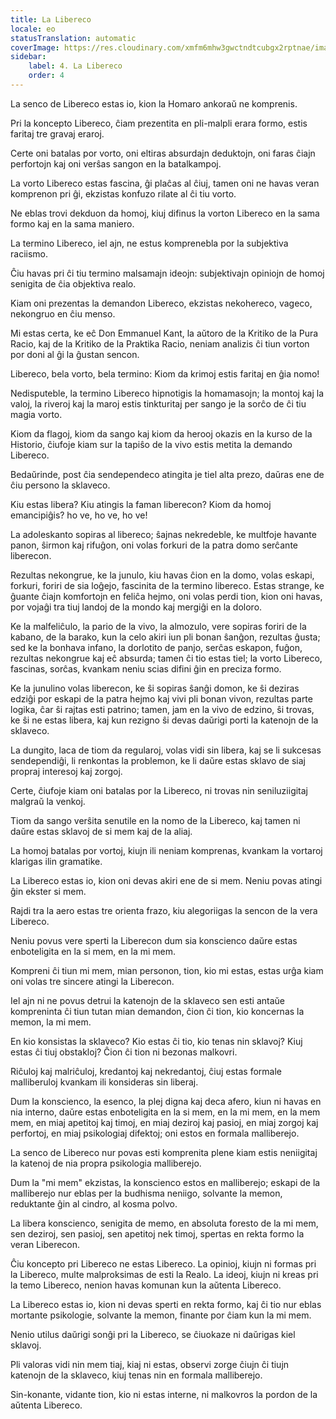 ```yaml
---
title: La Libereco
locale: eo
statusTranslation: automatic
coverImage: https://res.cloudinary.com/xmfm6mhw3gwctndtcubgx2rptnae/image/upload/v1741354419/small_cover_la_gran_rebelion_28716e29d2.webp
sidebar:
    label: 4. La Libereco
    order: 4
---
```

La senco de Libereco estas io, kion la Homaro ankoraŭ ne komprenis.

Pri la koncepto Libereco, ĉiam prezentita en pli-malpli erara formo, estis faritaj tre gravaj eraroj.

Certe oni batalas por vorto, oni eltiras absurdajn deduktojn, oni faras ĉiajn perfortojn kaj oni verŝas sangon en la batalkampoj.

La vorto Libereco estas fascina, ĝi plaĉas al ĉiuj, tamen oni ne havas veran komprenon pri ĝi, ekzistas konfuzo rilate al ĉi tiu vorto.

Ne eblas trovi dekduon da homoj, kiuj difinus la vorton Libereco en la sama formo kaj en la sama maniero.

La termino Libereco, iel ajn, ne estus komprenebla por la subjektiva raciismo.

Ĉiu havas pri ĉi tiu termino malsamajn ideojn: subjektivajn opiniojn de homoj senigita de ĉia objektiva realo.

Kiam oni prezentas la demandon Libereco, ekzistas nekohereco, vageco, nekongruo en ĉiu menso.

Mi estas certa, ke eĉ Don Emmanuel Kant, la aŭtoro de la Kritiko de la Pura Racio, kaj de la Kritiko de la Praktika Racio, neniam analizis ĉi tiun vorton por doni al ĝi la ĝustan sencon.

Libereco, bela vorto, bela termino: Kiom da krimoj estis faritaj en ĝia nomo!

Nedisputeble, la termino Libereco hipnotigis la homamasojn; la montoj kaj la valoj, la riveroj kaj la maroj estis tinkturitaj per sango je la sorĉo de ĉi tiu magia vorto.

Kiom da flagoj, kiom da sango kaj kiom da herooj okazis en la kurso de la Historio, ĉiufoje kiam sur la tapiŝo de la vivo estis metita la demando Libereco.

Bedaŭrinde, post ĉia sendependeco atingita je tiel alta prezo, daŭras ene de ĉiu persono la sklaveco.

Kiu estas libera? Kiu atingis la faman liberecon? Kiom da homoj emancipiĝis? ho ve, ho ve, ho ve!

La adoleskanto sopiras al libereco; ŝajnas nekredeble, ke multfoje havante panon, ŝirmon kaj rifuĝon, oni volas forkuri de la patra domo serĉante liberecon.

Rezultas nekongrue, ke la junulo, kiu havas ĉion en la domo, volas eskapi, forkuri, foriri de sia loĝejo, fascinita de la termino libereco. Estas strange, ke ĝuante ĉiajn komfortojn en feliĉa hejmo, oni volas perdi tion, kion oni havas, por vojaĝi tra tiuj landoj de la mondo kaj mergiĝi en la doloro.

Ke la malfeliĉulo, la pario de la vivo, la almozulo, vere sopiras foriri de la kabano, de la barako, kun la celo akiri iun pli bonan ŝanĝon, rezultas ĝusta; sed ke la bonhava infano, la dorlotito de panjo, serĉas eskapon, fuĝon, rezultas nekongrue kaj eĉ absurda; tamen ĉi tio estas tiel; la vorto Libereco, fascinas, sorĉas, kvankam neniu scias difini ĝin en preciza formo.

Ke la junulino volas liberecon, ke ŝi sopiras ŝanĝi domon, ke ŝi deziras edziĝi por eskapi de la patra hejmo kaj vivi pli bonan vivon, rezultas parte logika, ĉar ŝi rajtas esti patrino; tamen, jam en la vivo de edzino, ŝi trovas, ke ŝi ne estas libera, kaj kun rezigno ŝi devas daŭrigi porti la katenojn de la sklaveco.

La dungito, laca de tiom da regularoj, volas vidi sin libera, kaj se li sukcesas sendependiĝi, li renkontas la problemon, ke li daŭre estas sklavo de siaj propraj interesoj kaj zorgoj.

Certe, ĉiufoje kiam oni batalas por la Libereco, ni trovas nin seniluziigitaj malgraŭ la venkoj.

Tiom da sango verŝita senutile en la nomo de la Libereco, kaj tamen ni daŭre estas sklavoj de si mem kaj de la aliaj.

La homoj batalas por vortoj, kiujn ili neniam komprenas, kvankam la vortaroj klarigas ilin gramatike.

La Libereco estas io, kion oni devas akiri ene de si mem. Neniu povas atingi ĝin ekster si mem.

Rajdi tra la aero estas tre orienta frazo, kiu alegoriigas la sencon de la vera Libereco.

Neniu povus vere sperti la Liberecon dum sia konscienco daŭre estas enboteligita en la si mem, en la mi mem.

Kompreni ĉi tiun mi mem, mian personon, tion, kio mi estas, estas urĝa kiam oni volas tre sincere atingi la Liberecon.

Iel ajn ni ne povus detrui la katenojn de la sklaveco sen esti antaŭe kompreninta ĉi tiun tutan mian demandon, ĉion ĉi tion, kio koncernas la memon, la mi mem.

En kio konsistas la sklaveco? Kio estas ĉi tio, kio tenas nin sklavoj? Kiuj estas ĉi tiuj obstakloj? Ĉion ĉi tion ni bezonas malkovri.

Riĉuloj kaj malriĉuloj, kredantoj kaj nekredantoj, ĉiuj estas formale malliberuloj kvankam ili konsideras sin liberaj.

Dum la konscienco, la esenco, la plej digna kaj deca afero, kiun ni havas en nia interno, daŭre estas enboteligita en la si mem, en la mi mem, en la mem mem, en miaj apetitoj kaj timoj, en miaj deziroj kaj pasioj, en miaj zorgoj kaj perfortoj, en miaj psikologiaj difektoj; oni estos en formala malliberejo.

La senco de Libereco nur povas esti komprenita plene kiam estis neniigitaj la katenoj de nia propra psikologia malliberejo.

Dum la "mi mem" ekzistas, la konscienco estos en malliberejo; eskapi de la malliberejo nur eblas per la budhisma neniigo, solvante la memon, reduktante ĝin al cindro, al kosma polvo.

La libera konscienco, senigita de memo, en absoluta foresto de la mi mem, sen deziroj, sen pasioj, sen apetitoj nek timoj, spertas en rekta formo la veran Liberecon.

Ĉiu koncepto pri Libereco ne estas Libereco. La opinioj, kiujn ni formas pri la Libereco, multe malproksimas de esti la Realo. La ideoj, kiujn ni kreas pri la temo Libereco, nenion havas komunan kun la aŭtenta Libereco.

La Libereco estas io, kion ni devas sperti en rekta formo, kaj ĉi tio nur eblas mortante psikologie, solvante la memon, finante por ĉiam kun la mi mem.

Nenio utilus daŭrigi sonĝi pri la Libereco, se ĉiuokaze ni daŭrigas kiel sklavoj.

Pli valoras vidi nin mem tiaj, kiaj ni estas, observi zorge ĉiujn ĉi tiujn katenojn de la sklaveco, kiuj tenas nin en formala malliberejo.

Sin-konante, vidante tion, kio ni estas interne, ni malkovros la pordon de la aŭtenta Libereco.

